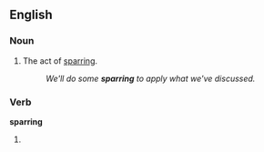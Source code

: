 ==English==

===Noun===
{{en-noun|-}}

#The act of [[spar]]ring.
#:''We'll do some '''sparring''' to apply what we've discussed.''

===Verb===
'''sparring'''

# {{present participle of|[[spar]]}}